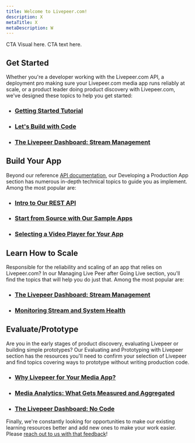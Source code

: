 ```yaml
---
title: Welcome to Livepeer.com!
description: X
metaTitle: X
metaDescription: W
---
```


<!-- This is A... -->

CTA Visual here. CTA text here.

## Get Started

Whether you're a developer working with the Livepeer.com API, a deployment pro
making sure your Livepeer.com media app runs reliably at scale, or a product
leader doing product discovery with Livepeer.com, we've designed these topics to
help you get started:

- ### [Getting Started Tutorial](guides/quick-start-tutorial)
- ### [Let's Build with Code](guides/developing-a-production-app/lets-build)
- ### [The Livepeer Dashboard: Stream Management](guides/managing-livepeer-after-going-live/livepeer-dashboard-no-code)

## Build Your App

Beyond our reference [API documentation](./api-reference), our Developing a
Production App section has numerous in-depth technical topics to guide you as
implement. Among the most popular are:

- ### [Intro to Our REST API](guides/developing-a-production-app/intro-to-the-rest-api)
- ### [Start from Source with Our Sample Apps](guides/developing-a-production-app/start-with-our-sample-apps)
- ### [Selecting a Video Player for Your App](guides/developing-a-production-app/selecting-a-video-player-for-your-app)

## Learn How to Scale

Responsible for the reliability and scaling of an app that relies on
Livepeer.com? In our Managing Live Peer after Going Live section, you'll find
the topics that will help you do just that. Among the most popular are:

- ### [The Livepeer Dashboard: Stream Management](guides/managing-livepeer-after-going-live/livepeer-dashboard-stream-management)
- ### [Monitoring Stream and System Health](guides/managing-livepeer-after-going-live/stream-health)

## Evaluate/Prototype

Are you in the early stages of product discovery, evaluating Livepeer or
building simple prototypes? Our Evaluating and Prototyping with Livepeer section
has the resources you'll need to confirm your selection of Livepeer and find
topics covering ways to prototype without writing production code.

- ### [Why Livepeer for Your Media App?](guides/evaluating-and-prototyping-with-livepeer/why-livepeer-for-your-media-app)
- ### [Media Analytics: What Gets Measured and Aggregated](guides/evaluating-and-prototyping-with-livepeer/media-analytics-what-gets-measured-and-aggregated)
- ### [The Livepeer Dashboard: No Code](guides/evaluating-and-prototyping-with-livepeer/livepeer-dashboard-no-code)

Finally, we're constantly looking for opportunities to make our existing
learning resources better and add new ones to make your work easier. Please
[reach out to us with that feedback](../../contact)!
